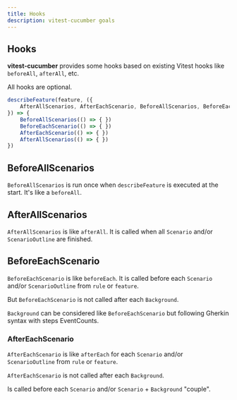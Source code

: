 ```yaml
---
title: Hooks
description: vitest-cucumber goals
---
```



## Hooks

**vitest-cucumber** provides some hooks based on existing Vitest hooks like `beforeAll`,
`afterAll`, etc.

All hooks are optional.

~~~typescript
describeFeature(feature, ({ 
    AfterAllScenarios, AfterEachScenario, BeforeAllScenarios, BeforeEachScenario, Scenario
}) => {
    BeforeAllScenarios(() => { })
    BeforeEachScenario(() => { })
    AfterEachScenario(() => { })
    AfterAllScenarios(() => { })
})
~~~

## BeforeAllScenarios

`BeforeAllScenarios` is run once when `describeFeature` is executed at the start. 
It's like a `beforeAll`.

## AfterAllScenarios

`AfterAllScenarios` is like `afterAll`. It is called when all `Scenario` and/or `ScenarioOutline` are finished.

## BeforeEachScenario

`BeforeEachScenario` is like `beforeEach`.
It is called before each `Scenario` and/or `ScenarioOutline` from `rule` or `feature`.

But `BeforeEachScenario` is not called after each `Background`.

`Background` can be considered like `BeforeEachScenario` but following Gherkin syntax with steps EventCounts.

### AfterEachScenario

`AfterEachScenario` is like `afterEach` for each `Scenario` and/or `ScenarioOutline` from `rule` or `feature`.

`AfterEachScenario` is not called after each `Background`. 

Is called before each `Scenario` and/or `Scenario` + `Background` "couple".

